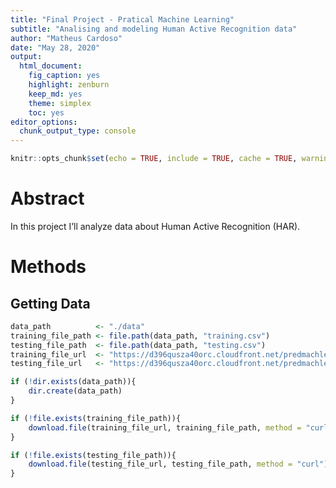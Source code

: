 ```yaml
---
title: "Final Project - Pratical Machine Learning" 
subtitle: "Analising and modeling Human Active Recognition data"
author: "Matheus Cardoso"
date: "May 28, 2020"
output: 
  html_document: 
    fig_caption: yes
    highlight: zenburn
    keep_md: yes
    theme: simplex
    toc: yes
editor_options: 
  chunk_output_type: console
---
```


```r
knitr::opts_chunk$set(echo = TRUE, include = TRUE, cache = TRUE, warning = FALSE, message = FALSE)
```

# Abstract

In this project I'll analyze data about Human Active Recognition (HAR).


# Methods

## Getting Data

```r
data_path          <- "./data"
training_file_path <- file.path(data_path, "training.csv")
testing_file_path  <- file.path(data_path, "testing.csv")
training_file_url  <- "https://d396qusza40orc.cloudfront.net/predmachlearn/pml-training.csv"
testing_file_url   <- "https://d396qusza40orc.cloudfront.net/predmachlearn/pml-testing.csv"

if (!dir.exists(data_path)){
    dir.create(data_path)
}

if (!file.exists(training_file_path)){
    download.file(training_file_url, training_file_path, method = "curl")
}

if (!file.exists(testing_file_path)){
    download.file(testing_file_url, testing_file_path, method = "curl")
}

```
